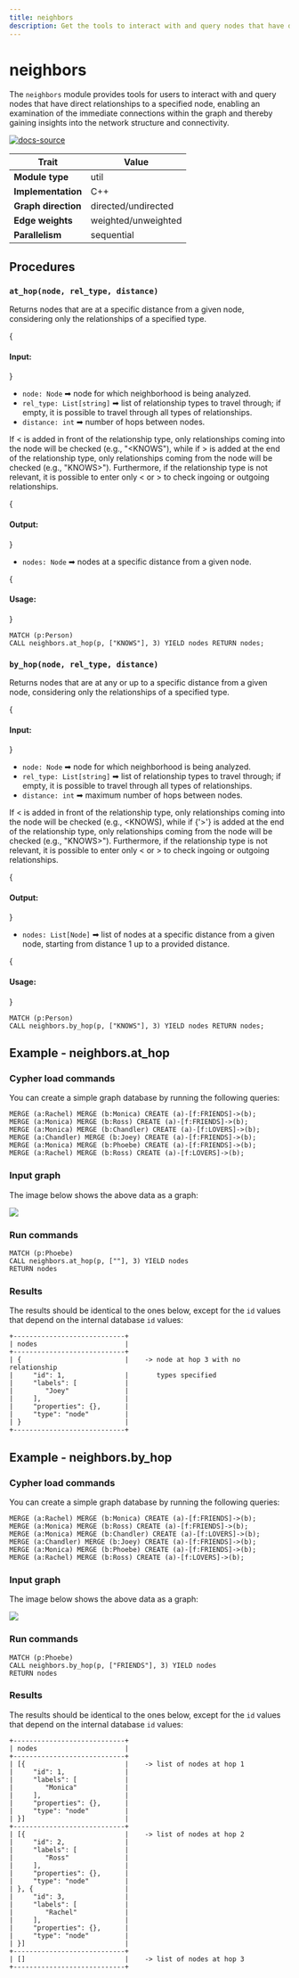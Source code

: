 ```yaml
---
title: neighbors
description: Get the tools to interact with and query nodes that have direct relationships to a specified node, enabling an examination of the immediate connections within the graph.
---
```


# neighbors 




The `neighbors` module provides tools for users to interact with and query nodes that have direct relationships to a specified node, enabling an examination of the immediate connections within the graph and thereby gaining insights into the network structure and connectivity.

[![docs-source](https://img.shields.io/badge/source-neighbors-FB6E00?logo=github&style=for-the-badge)](https://github.com/memgraph/mage/tree/main/cpp/neighbors_module)

| Trait               | Value                                                 |
| ------------------- | ----------------------------------------------------- |
| **Module type**     | util  |
| **Implementation**  | C++        |
| **Graph direction** | directed/undirected |
| **Edge weights**    | weighted/unweighted |
| **Parallelism**     | sequential |

## Procedures

### `at_hop(node, rel_type, distance)`

Returns nodes that are at a specific distance from a given node, considering only the relationships of a specified type.

{<h4> Input: </h4>}

- `node: Node` ➡ node for which neighborhood is being analyzed.
- `rel_type: List[string]` ➡ list of relationship types to travel through; if empty, it is possible to travel through all types of relationships.
- `distance: int` ➡ number of hops between nodes.

If &lt; is added in front of the relationship type, only relationships coming into the node will be checked (e.g., "&lt;KNOWS"), while if > is added at the end of the relationship type, only relationships coming from the node will be checked (e.g., "KNOWS>"). Furthermore, if the relationship type is not relevant, it is possible to enter only &lt; or > to check ingoing or outgoing relationships.

{<h4> Output: </h4>}

- `nodes: Node` ➡ nodes at a specific distance from a given node.

{<h4> Usage: </h4>}

```cypher
MATCH (p:Person)
CALL neighbors.at_hop(p, ["KNOWS"], 3) YIELD nodes RETURN nodes;
```


### `by_hop(node, rel_type, distance)`

Returns nodes that are at any or up to a specific distance from a given node, considering only the relationships of a specified type.

{<h4> Input: </h4>}

- `node: Node` ➡ node for which neighborhood is being analyzed.
- `rel_type: List[string]` ➡ list of relationship types to travel through; if empty, it is possible to travel through all types of relationships.
- `distance: int` ➡ maximum number of hops between nodes.

If &lt; is added in front of the relationship type, only relationships coming into the node will be checked (e.g., &lt;KNOWS), while if {'>'} is added at the end of the relationship type, only relationships coming from the node will be checked (e.g., "KNOWS>"). Furthermore, if the relationship type is not relevant, it is possible to enter only &lt; or > to check ingoing or outgoing relationships.

{<h4> Output: </h4>}

- `nodes: List[Node]` ➡ list of nodes at a specific distance from a given node, starting from distance 1 up to a provided distance.

{<h4> Usage: </h4>}

```cypher
MATCH (p:Person)
CALL neighbors.by_hop(p, ["KNOWS"], 3) YIELD nodes RETURN nodes;
```


## Example - neighbors.at_hop

<Steps>

### Cypher load commands

You can create a simple graph database by running the following queries:

```cypher
MERGE (a:Rachel) MERGE (b:Monica) CREATE (a)-[f:FRIENDS]->(b);
MERGE (a:Monica) MERGE (b:Ross) CREATE (a)-[f:FRIENDS]->(b);
MERGE (a:Monica) MERGE (b:Chandler) CREATE (a)-[f:LOVERS]->(b);
MERGE (a:Chandler) MERGE (b:Joey) CREATE (a)-[f:FRIENDS]->(b);
MERGE (a:Monica) MERGE (b:Phoebe) CREATE (a)-[f:FRIENDS]->(b);
MERGE (a:Rachel) MERGE (b:Ross) CREATE (a)-[f:LOVERS]->(b);
```

### Input graph

The image below shows the above data as a graph:

![](/pages/advanced-algorithms/available-algorithms/neighbors/neighbors.png)
    
### Run commands

```cypher
MATCH (p:Phoebe)
CALL neighbors.at_hop(p, [""], 3) YIELD nodes
RETURN nodes
```

### Results

The results should be identical to the ones below, except for the
`id` values that depend on the internal database `id` values:

```plaintext
+----------------------------+
| nodes                      |
+----------------------------+
| {                          |    -> node at hop 3 with no relationship
|     "id": 1,               |       types specified
|     "labels": [            |
|        "Joey"              |
|     ],                     |
|     "properties": {},      |
|     "type": "node"         |
| }                          |
+----------------------------+

```

</Steps>


## Example - neighbors.by_hop

<Steps>

### Cypher load commands

You can create a simple graph database by running the following queries:

```cypher
MERGE (a:Rachel) MERGE (b:Monica) CREATE (a)-[f:FRIENDS]->(b);
MERGE (a:Monica) MERGE (b:Ross) CREATE (a)-[f:FRIENDS]->(b);
MERGE (a:Monica) MERGE (b:Chandler) CREATE (a)-[f:LOVERS]->(b);
MERGE (a:Chandler) MERGE (b:Joey) CREATE (a)-[f:FRIENDS]->(b);
MERGE (a:Monica) MERGE (b:Phoebe) CREATE (a)-[f:FRIENDS]->(b);
MERGE (a:Rachel) MERGE (b:Ross) CREATE (a)-[f:LOVERS]->(b);
```

### Input graph

The image below shows the above data as a graph:

![](/pages/advanced-algorithms/available-algorithms/neighbors/neighbors.png)

### Run commands

```cypher
MATCH (p:Phoebe)
CALL neighbors.by_hop(p, ["FRIENDS"], 3) YIELD nodes
RETURN nodes
```

### Results

The results should be identical to the ones below, except for the
`id` values that depend on the internal database `id` values:

```plaintext
+----------------------------+
| nodes                      |
+----------------------------+
| [{                         |    -> list of nodes at hop 1
|     "id": 1,               |
|     "labels": [            |
|        "Monica"            |
|     ],                     |
|     "properties": {},      |
|     "type": "node"         |
| }]                         |
+----------------------------+
| [{                         |    -> list of nodes at hop 2
|     "id": 2,               |
|     "labels": [            |
|        "Ross"              |
|     ],                     |
|     "properties": {},      |
|     "type": "node"         |
| }, {                       |
|     "id": 3,               |
|     "labels": [            |
|        "Rachel"            |
|     ],                     |
|     "properties": {},      |
|     "type": "node"         |
| }]                         |
+----------------------------+
| []                         |    -> list of nodes at hop 3
+----------------------------+
```

</Steps>

